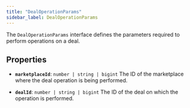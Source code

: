 ```yaml
---
title: "DealOperationParams"
sidebar_label: DealOperationParams
---
```


The `DealOperationParams` interface defines the parameters required to perform operations on a deal.

## Properties

- **`marketplaceId`**: `number | string | bigint`
The ID of the marketplace where the deal operation is being performed.

- **`dealId`**: `number | string | bigint`
The ID of the deal on which the operation is performed.
